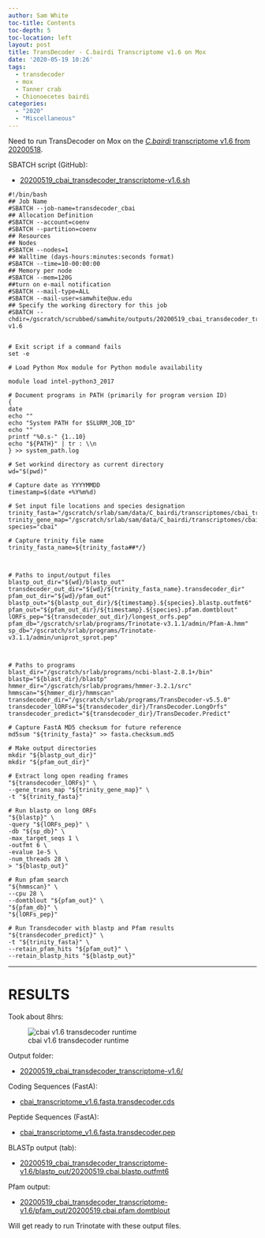 ```yaml
---
author: Sam White
toc-title: Contents
toc-depth: 5
toc-location: left
layout: post
title: TransDecoder - C.bairdi Transcriptome v1.6 on Mox
date: '2020-05-19 10:26'
tags:
  - transdecoder
  - mox
  - Tanner crab
  - Chionoecetes bairdi
categories:
  - "2020"
  - "Miscellaneous"
---
```

Need to run TransDecoder on Mox on the [_C.bairdi_ transcriptome v1.6 from 20200518](https://robertslab.github.io/sams-notebook/posts/2020/2020-05-18-Transcriptome-Assembly---C.bairdi-All-Arthropoda-specific-RNAseq-Data-with-Trinity-on-Mox/).



SBATCH script (GitHub):

- [20200519_cbai_transdecoder_transcriptome-v1.6.sh](https://github.com/RobertsLab/sams-notebook/blob/master/sbatch_scripts/20200519_cbai_transdecoder_transcriptome-v1.6.sh)

```shell
#!/bin/bash
## Job Name
#SBATCH --job-name=transdecoder_cbai
## Allocation Definition
#SBATCH --account=coenv
#SBATCH --partition=coenv
## Resources
## Nodes
#SBATCH --nodes=1
## Walltime (days-hours:minutes:seconds format)
#SBATCH --time=10-00:00:00
## Memory per node
#SBATCH --mem=120G
##turn on e-mail notification
#SBATCH --mail-type=ALL
#SBATCH --mail-user=samwhite@uw.edu
## Specify the working directory for this job
#SBATCH --chdir=/gscratch/scrubbed/samwhite/outputs/20200519_cbai_transdecoder_transcriptome-v1.6


# Exit script if a command fails
set -e

# Load Python Mox module for Python module availability

module load intel-python3_2017

# Document programs in PATH (primarily for program version ID)
{
date
echo ""
echo "System PATH for $SLURM_JOB_ID"
echo ""
printf "%0.s-" {1..10}
echo "${PATH}" | tr : \\n
} >> system_path.log

# Set workind directory as current directory
wd="$(pwd)"

# Capture date as YYYYMMDD
timestamp=$(date +%Y%m%d)

# Set input file locations and species designation
trinity_fasta="/gscratch/srlab/sam/data/C_bairdi/transcriptomes/cbai_transcriptome_v1.6.fasta"
trinity_gene_map="/gscratch/srlab/sam/data/C_bairdi/transcriptomes/cbai_transcriptome_v1.6.fasta.gene_trans_map"
species="cbai"

# Capture trinity file name
trinity_fasta_name=${trinity_fasta##*/}



# Paths to input/output files
blastp_out_dir="${wd}/blastp_out"
transdecoder_out_dir="${wd}/${trinity_fasta_name}.transdecoder_dir"
pfam_out_dir="${wd}/pfam_out"
blastp_out="${blastp_out_dir}/${timestamp}.${species}.blastp.outfmt6"
pfam_out="${pfam_out_dir}/${timestamp}.${species}.pfam.domtblout"
lORFs_pep="${transdecoder_out_dir}/longest_orfs.pep"
pfam_db="/gscratch/srlab/programs/Trinotate-v3.1.1/admin/Pfam-A.hmm"
sp_db="/gscratch/srlab/programs/Trinotate-v3.1.1/admin/uniprot_sprot.pep"



# Paths to programs
blast_dir="/gscratch/srlab/programs/ncbi-blast-2.8.1+/bin"
blastp="${blast_dir}/blastp"
hmmer_dir="/gscratch/srlab/programs/hmmer-3.2.1/src"
hmmscan="${hmmer_dir}/hmmscan"
transdecoder_dir="/gscratch/srlab/programs/TransDecoder-v5.5.0"
transdecoder_lORFs="${transdecoder_dir}/TransDecoder.LongOrfs"
transdecoder_predict="${transdecoder_dir}/TransDecoder.Predict"

# Capture FastA MD5 checksum for future reference
md5sum "${trinity_fasta}" >> fasta.checksum.md5

# Make output directories
mkdir "${blastp_out_dir}"
mkdir "${pfam_out_dir}"

# Extract long open reading frames
"${transdecoder_lORFs}" \
--gene_trans_map "${trinity_gene_map}" \
-t "${trinity_fasta}"

# Run blastp on long ORFs
"${blastp}" \
-query "${lORFs_pep}" \
-db "${sp_db}" \
-max_target_seqs 1 \
-outfmt 6 \
-evalue 1e-5 \
-num_threads 28 \
> "${blastp_out}"

# Run pfam search
"${hmmscan}" \
--cpu 28 \
--domtblout "${pfam_out}" \
"${pfam_db}" \
"${lORFs_pep}"

# Run Transdecoder with blastp and Pfam results
"${transdecoder_predict}" \
-t "${trinity_fasta}" \
--retain_pfam_hits "${pfam_out}" \
--retain_blastp_hits "${blastp_out}"
```


---

# RESULTS

Took about 8hrs:

![cbai v1.6 transdecoder runtime](https://github.com/RobertsLab/sams-notebook/blob/master/images/screencaps/20200519_cbai_transdecoder_transcriptome-v1.6_runtime.png?raw=true)

Output folder:

- [20200519_cbai_transdecoder_transcriptome-v1.6/](https://gannet.fish.washington.edu/Atumefaciens/20200519_cbai_transdecoder_transcriptome-v1.6/)

Coding Sequences (FastA):

- [cbai_transcriptome_v1.6.fasta.transdecoder.cds](https://gannet.fish.washington.edu/Atumefaciens/20200519_cbai_transdecoder_transcriptome-v1.6/cbai_transcriptome_v1.6.fasta.transdecoder.cds)

Peptide Sequences (FastA):

- [cbai_transcriptome_v1.6.fasta.transdecoder.pep](https://gannet.fish.washington.edu/Atumefaciens/20200519_cbai_transdecoder_transcriptome-v1.6/cbai_transcriptome_v1.6.fasta.transdecoder.pep)

BLASTp output (tab):

- [20200519_cbai_transdecoder_transcriptome-v1.6/blastp_out/20200519.cbai.blastp.outfmt6](https://gannet.fish.washington.edu/Atumefaciens/20200519_cbai_transdecoder_transcriptome-v1.6/blastp_out/20200519.cbai.blastp.outfmt6)

Pfam output:

- [20200519_cbai_transdecoder_transcriptome-v1.6/pfam_out/20200519.cbai.pfam.domtblout](https://gannet.fish.washington.edu/Atumefaciens/20200519_cbai_transdecoder_transcriptome-v1.6/pfam_out/20200519.cbai.pfam.domtblout)

Will get ready to run Trinotate with these output files.
